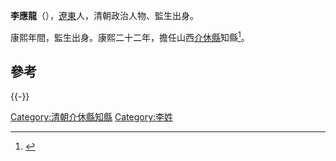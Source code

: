 '''李應龍'''（{{bd|？||？||catIdx=L李}}），[[遼東|遼東]]人，清朝政治人物、監生出身。

康熙年間，監生出身。康熙二十二年，擔任山西[[介休縣|介休縣]]知縣<ref>{{cite book|author1=政协介休市文史资料委员会|editor=政协介休市文史资料委员会|title=体文史资料 第5辑 清·嘉庆版介体县志专辑 上|date=1994年9月|publisher=政协介休市文史资料委员会|pages=152|accessdate=2016-05-27}}</ref>。

==參考==
{{reflist}}
{{-}}
{{start box}}
{{s-off}}
{{Succession box|[[金一鳳|金一鳳]]|[[丁大亨|丁大亨]]|[[清朝|清朝]][[山西省|山西省]][[介休縣|介休縣]][[知縣|知縣]]|<small>康熙二十二年（1683年）-康熙二十六年（1687年）</small>}}
{{end box}}
{{清朝人物小作品}}
[[Category:清朝介休縣知縣|Category:清朝介休縣知縣]]
[[Category:李姓|Category:李姓]]